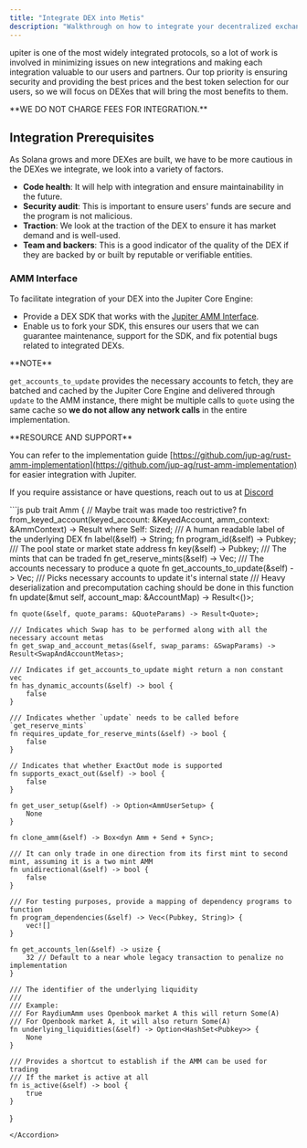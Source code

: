 ```yaml
---
title: "Integrate DEX into Metis"
description: "Walkthrough on how to integrate your decentralized exchanged (DEX) into Metis"
---
```


upiter is one of the most widely integrated protocols, so a lot of work is involved in minimizing issues on new integrations and making each integration valuable to our users and partners. Our top priority is ensuring security and providing the best prices and the best token selection for our users, so we will focus on DEXes that will bring the most benefits to them.

<Warning >
**WE DO NOT CHARGE FEES FOR INTEGRATION.**
</Warning>

## Integration Prerequisites

As Solana grows and more DEXes are built, we have to be more cautious in the DEXes we integrate, we look into a variety of factors.

* **Code health**: It will help with integration and ensure maintainability in the future.
* **Security audit**: This is important to ensure users' funds are secure and the program is not malicious.
* **Traction**: We look at the traction of the DEX to ensure it has market demand and is well-used.
* **Team and backers**: This is a good indicator of the quality of the DEX if they are backed by or built by reputable or verifiable entities.

### AMM Interface

To facilitate integration of your DEX into the Jupiter Core Engine:

* Provide a DEX SDK that works with the [Jupiter AMM Interface](https://docs.rs/crate/jupiter-amm-interface).
* Enable us to fork your SDK, this ensures our users that we can guarantee maintenance, support for the SDK, and fix potential bugs related to integrated DEXs.

<Info>
**NOTE**

  `get_accounts_to_update` provides the necessary accounts to fetch, they are batched and cached by the Jupiter Core Engine and delivered through `update` to the AMM instance, there might be multiple calls to `quote` using the same cache so **we do not allow any network calls** in the entire implementation.
</Info>

<Note>
**RESOURCE AND SUPPORT**

  You can refer to the implementation guide [https://github.com/jup-ag/rust-amm-implementation](https://github.com/jup-ag/rust-amm-implementation) for easier integration with Jupiter.

  If you require assistance or have questions, reach out to us at [Discord](https://discord.gg/jup)
</Note>

<Accordion title="AMM Interface Code Example">
  ```js
  pub trait Amm {
    // Maybe trait was made too restrictive?
    fn from_keyed_account(keyed_account: &KeyedAccount, amm_context: &AmmContext) -> Result<Self>
    where
        Self: Sized;
    /// A human readable label of the underlying DEX
    fn label(&self) -> String;
    fn program_id(&self) -> Pubkey;
    /// The pool state or market state address
    fn key(&self) -> Pubkey;
    /// The mints that can be traded
    fn get_reserve_mints(&self) -> Vec<Pubkey>;
    /// The accounts necessary to produce a quote
    fn get_accounts_to_update(&self) -> Vec<Pubkey>;
    /// Picks necessary accounts to update it's internal state
    /// Heavy deserialization and precomputation caching should be done in this function
    fn update(&mut self, account_map: &AccountMap) -> Result<()>;

    fn quote(&self, quote_params: &QuoteParams) -> Result<Quote>;

    /// Indicates which Swap has to be performed along with all the necessary account metas
    fn get_swap_and_account_metas(&self, swap_params: &SwapParams) -> Result<SwapAndAccountMetas>;

    /// Indicates if get_accounts_to_update might return a non constant vec
    fn has_dynamic_accounts(&self) -> bool {
        false
    }

    /// Indicates whether `update` needs to be called before `get_reserve_mints`
    fn requires_update_for_reserve_mints(&self) -> bool {
        false
    }

    // Indicates that whether ExactOut mode is supported
    fn supports_exact_out(&self) -> bool {
        false
    }

    fn get_user_setup(&self) -> Option<AmmUserSetup> {
        None
    }

    fn clone_amm(&self) -> Box<dyn Amm + Send + Sync>;

    /// It can only trade in one direction from its first mint to second mint, assuming it is a two mint AMM
    fn unidirectional(&self) -> bool {
        false
    }

    /// For testing purposes, provide a mapping of dependency programs to function
    fn program_dependencies(&self) -> Vec<(Pubkey, String)> {
        vec![]
    }

    fn get_accounts_len(&self) -> usize {
        32 // Default to a near whole legacy transaction to penalize no implementation
    }

    /// The identifier of the underlying liquidity
    ///
    /// Example:
    /// For RaydiumAmm uses Openbook market A this will return Some(A)
    /// For Openbook market A, it will also return Some(A)
    fn underlying_liquidities(&self) -> Option<HashSet<Pubkey>> {
        None
    }

    /// Provides a shortcut to establish if the AMM can be used for trading
    /// If the market is active at all
    fn is_active(&self) -> bool {
        true
    }
}
  ```
</Accordion>
